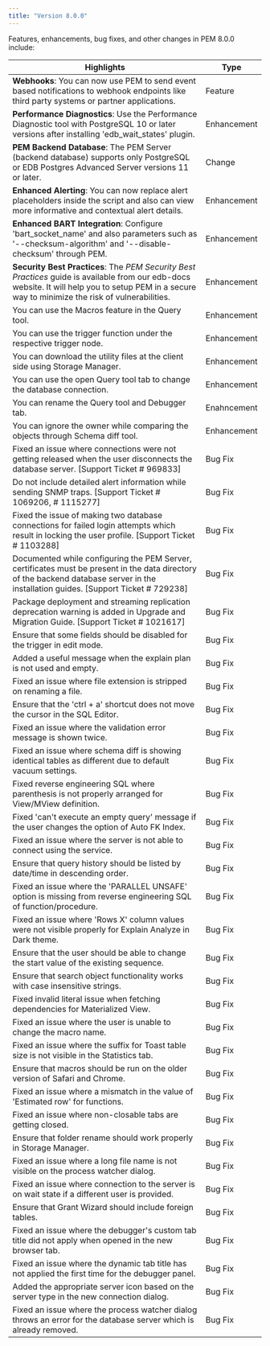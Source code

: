 ```yaml
---
title: "Version 8.0.0"
---
```

Features, enhancements, bug fixes, and other changes in PEM 8.0.0 include:

| Highlights | Type | 
| ---------- | ---- |
| **Webhooks**: You can now use PEM to send event based notifications to webhook endpoints like third party systems or partner applications. | Feature |
| **Performance Diagnostics**: Use the Performance Diagnostic tool with PostgreSQL 10 or later versions after installing 'edb_wait_states' plugin. | Enhancement |
| **PEM Backend Database**: The PEM Server (backend database) supports only PostgreSQL or EDB Postgres Advanced Server versions 11 or later. | Change |
| **Enhanced Alerting**: You can now replace alert placeholders inside the script and also can view more informative and contextual alert details. | Enhancement |
| **Enhanced BART Integration**: Configure 'bart_socket_name' and also parameters such as '--checksum-algorithm' and '--disable-checksum' through PEM. | Enhancement |
| **Security Best Practices**: The *PEM Security Best Practices* guide is available from our edb-docs website. It will help you to setup PEM in a secure way to minimize the risk of vulnerabilities. | Enhancement |
| You can use the Macros feature in the Query tool. | Enhancement |
| You can use the trigger function under the respective trigger node. | Enhancement |
| You can download the utility files at the client side using Storage Manager. | Enhancement | 
| You can use the open Query tool tab to change the database connection. | Enhancement |
| You can rename the Query tool and Debugger tab. | Enahncement |
| You can ignore the owner while comparing the objects through Schema diff tool. | Enhancement |
| Fixed an issue where connections were not getting released when the user disconnects the database server. [Support Ticket # 969833] | Bug Fix |
Do not include detailed alert information while sending SNMP traps. [Support Ticket # 1069206, # 1115277] | Bug Fix |
Fixed the issue of making two database connections for failed login attempts which result in locking the user profile. [Support Ticket # 1103288] | Bug Fix |
Documented while configuring the PEM Server, certificates must be present in the data directory of the backend database server in the installation guides. [Support Ticket # 729238] | Bug Fix |
Package deployment and streaming replication deprecation warning is added in Upgrade and Migration Guide. [Support Ticket # 1021617] | Bug Fix |
Ensure that some fields should be disabled for the trigger in edit mode. | Bug Fix |
Added a useful message when the explain plan is not used and empty. | Bug Fix |
Fixed an issue where file extension is stripped on renaming a file. | Bug Fix |
Ensure that the 'ctrl + a' shortcut does not move the cursor in the SQL Editor. | Bug Fix |
Fixed an issue where the validation error message is shown twice. | Bug Fix |
Fixed an issue where schema diff is showing identical tables as different due to default vacuum settings. | Bug Fix |
Fixed reverse engineering SQL where parenthesis is not properly arranged for View/MView definition. | Bug Fix |
Fixed 'can't execute an empty query' message if the user changes the option of Auto FK Index. | Bug Fix |
Fixed an issue where the server is not able to connect using the service. | Bug Fix |
Ensure that query history should be listed by date/time in descending order. | Bug Fix |
Fixed an issue where the 'PARALLEL UNSAFE' option is missing from reverse engineering SQL of function/procedure. | Bug Fix |
Fixed an issue where 'Rows X' column values were not visible properly for Explain Analyze in Dark theme. | Bug Fix |
Ensure that the user should be able to change the start value of the existing sequence. | Bug Fix |
Ensure that search object functionality works with case insensitive strings. | Bug Fix |
Fixed invalid literal issue when fetching dependencies for Materialized View. | Bug Fix |
Fixed an issue where the user is unable to change the macro name. | Bug Fix |
Fixed an issue where the suffix for Toast table size is not visible in the Statistics tab. | Bug Fix |
Ensure that macros should be run on the older version of Safari and Chrome. | Bug Fix |
Fixed an issue where a mismatch in the value of 'Estimated row' for functions. | Bug Fix |
Fixed an issue where non-closable tabs are getting closed. | Bug Fix |
Ensure that folder rename should work properly in Storage Manager. | Bug Fix |
Fixed an issue where a long file name is not visible on the process watcher dialog. | Bug Fix |
Fixed an issue where connection to the server is on wait state if a different user is provided. | Bug Fix |
Ensure that Grant Wizard should include foreign tables. | Bug Fix |
Fixed an issue where the debugger's custom tab title did not apply when opened in the new browser tab. | Bug Fix |
Fixed an issue where the dynamic tab title has not applied the first time for the debugger panel. | Bug Fix |
Added the appropriate server icon based on the server type in the new connection dialog. | Bug Fix |
Fixed an issue where the process watcher dialog throws an error for the database server which is already removed. | Bug Fix |